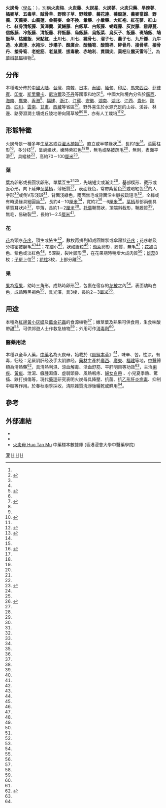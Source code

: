 {{noteTA
|1=zh-hans:厘米;zh-hk:厘米;zh-tw:公分;
|2=zh-hans:毫米;zh-hk:毫米;zh-tw:公釐;
}}
{{Speciesbox 
| genus = Polygonum
| species = chinense
| authority = [[Carl_Linnaeus|L.]]
| image = Polygonaceae (തിരുതാന്നി).JPG
| synonyms =
* ''Ampelygonum chinense''<br /><small>(L.) Lindl</small>.  
* ''Persicaria chinensis'' var. ''siamensis''<br /><small>H. Lév.</small>
* ''Polygonum adenopodum''<br /><small>Samuel.</small>
* ''Polygonum brachiatum''<br /><small>Poir.</small>
* ''Polygonum chinense''<br /><small>L.</small>
* ''Polygonum sinense ''<br /><small>J. F. Gmel.</small><ref name="Plant List"/><ref name="自然標本館">{{cite encyclopedia | encyclopedia=中國自然標本館 NM 物種信息卡 | title= 火炭母 |url=http://www.nature-museum.net/13187.spid}}</ref>
|}}

'''火炭母'''（[[學名|學名]]：''{{lang|la|Polygonum chinense L.}}''），別稱'''火炭梅'''、'''火炭藤'''、'''火炭星'''、'''火炭蓼'''、'''火炭只藥'''、'''旱辣蓼'''、'''橘麥草'''、'''五毒草'''、''' 賊骨草'''、'''野辣子草'''、'''野辣蓼'''、'''蕎花連'''、'''蕎殼蓮'''、'''蕎麥當歸'''、'''野蕎'''、'''天蕎麥'''、'''山蕎蓮'''、'''金蕎麥'''、'''金不換'''、'''暈藥'''、'''小暈藥'''、'''大紅袍'''、'''紅花蓼'''、'''紅山七'''、'''紅骨清飯藤'''、'''黃澤蘭'''、'''黃鱔藤'''、'''白飯草'''、'''白飯藤'''、'''蝴蝶藤'''、'''灰炭藤'''、'''雞屎蔓'''、'''信飯藤'''、'''冷飯藤'''、'''清飯藤'''、'''秤飯藤'''、'''烏飯藤'''、'''烏飯菜'''、'''烏灰子'''、'''飯藤'''、'''斑鳩飯'''、'''鳩飯草'''、'''枯錐飯'''、'''米點紅'''、'''土川七 '''、'''川七'''、'''雞骨七'''、'''溜子七'''、'''蕎子七'''、'''九斤錘'''、'''九牛造'''、'''水黃連'''、'''水拖沙'''、'''沙壩子'''、'''酸廣台'''、'''酸桶筍'''、'''酸筒桿'''、'''碎骨丹'''、'''接骨草'''、'''接骨丹'''、'''接骨筍'''、'''老蛇筋'''、'''老鼠蔗'''、'''拔毒散'''、'''赤地利'''、'''貫頭尖'''、'''莫杷'''及'''震天雷'''等<ref name="自然標本館"/><ref name="金門">{{cite web | url=http://www.kinmen.gov.tw/Layout/sub_F/ArtHtml_Show.aspx?ID=4acd75ac-6a97-4794-bbb5-52f45047908b&path=1953 | title= 火炭母草 | publisher=金門縣政府 | work=金門縣農業試驗所}}</ref>，為[[蓼科|蓼科]][[蓼屬|蓼屬]]植物<ref name="浸大"/>。

==分佈==
本種現分佈於[[中國|中國]][[中国大陆|大陆]]、[[台灣|台灣]]、[[南韓|南韓]]、[[日本|日本]]、[[泰國|泰國]]、[[緬甸|緬甸]]、[[印尼|印尼]]、[[馬來西亞|馬來西亞]]、[[菲律賓|菲律賓]]、[[印度|印度]]、[[斯里蘭卡|斯里蘭卡]]、[[尼泊爾|尼泊爾]]及[[不丹|不丹]]等國家和地区<ref name="ars"/>。中國大陆境內分佈於[[廣西|廣西]]、[[海南|海南]]、[[廣東|廣東]]、[[香港|香港]]<ref>{{cite web |url= http://www.hkherbarium.net/Herbarium/c_search_end.asp?id=4447 |title= Polygonum chinense L. |publisher= 香港植物資料庫, 漁農自然護理署香港植物標本室 }}{{Dead link|date=2019年11月 |bot=InternetArchiveBot |fix-attempted=yes }}</ref>、[[福建|福建]]、[[浙江|浙江]]、[[江蘇|江蘇]]、[[安徽|安徽]]、[[湖南|湖南]]、[[湖北|湖北]]、[[江西|江西]]、[[貴州|貴州]]、[[陝西|陝西]]、[[四川|四川]]、[[雲南|雲南]]、[[甘肅|甘肅]]、[[西藏|西藏]]等省區<ref name="ars"/><ref>{{cite web| url=http://www.cnpc.ac.cn/Taxon/Details/69223| title=Polygonum chinense L. (1753)| publisher=中國科學院植物研究所| work=中國高等植物信息系統}}{{dead link|date=2018年3月 |bot=InternetArchiveBot |fix-attempted=yes }}</ref>，野外喜生於水源充足的山谷、溪谷、林邊、路旁濕潤土壤或丘陵地帶向陽草坡<ref name="浸大"/><ref name="花博"/><ref>{{cite web |url= http://www.producegreen.org.hk/hkwildflower/100flower/flower_10.htm |title= 火炭母 |publisher= 香港野花網, 綠田園基金 |accessdate= 2012-04-01 |archive-date= 2012-04-05 |archive-url= https://web.archive.org/web/20120405222458/http://www.producegreen.org.hk/hkwildflower/100flower/flower_10.htm |dead-url= no }}</ref>，亦有人工栽培<ref name="浸大"/><ref name="貴州">{{cite encyclopedia| title=火炭母| encyclopedia=貴州植物誌| volume=1| pages=195-196| url=http://v2.cvh.org.cn/difangzhi/guizhou/page/1/195a.pdf}}{{dead link|date=2018年3月 |bot=InternetArchiveBot |fix-attempted=yes }}</ref>。

==形態特徵==
火炭母是一種多年生[[草本|草本]]或亞[[灌木|灌木]][[植物|植物]]<ref name="海南">{{cite encyclopedia| title=火炭母| encyclopedia=海南植物誌| volume=1| pages=392| url=http://v2.cvh.org.cn/difangzhi/hainan/page/1/392.pdf}}{{dead link|date=2018年3月 |bot=InternetArchiveBot |fix-attempted=yes }}</ref>，直立或半攀緣狀<ref name="海南"/>，長約1[[米_(单位)|米]]<ref name="貴州"/>。[[莖|莖]]圓柱形<ref name="南方">{{cite book|title=中國藥用植物圖鑒系列之一 南方藥用植物圖鑒|author=王玉生, 蔡岳文|publisher=汕頭大學出版社|page=第50頁|isbn= 978-7-81036-859-9|date=2007年7月}}</ref>，多分枝<ref name="浸大"/>，呈蜿蜒狀，嫩時紫紅色<ref name="金門"/><ref name="花博"/>，無毛或略披疏毛<ref name="貴州"/>，無刺，表面平滑<ref name="海南"/>，具縱棱<ref name="浸大"/>，高約70－100[[厘米|厘米]]<ref name="西藏">{{cite encyclopedia| title=火炭母| encyclopedia=西藏植物誌| volume=1| pages=616-617| url=http://v2.cvh.org.cn/difangzhi/xizang/page/1/616.pdf}}{{dead link|date=2018年3月 |bot=InternetArchiveBot |fix-attempted=yes }}</ref>。

===葉===
[[葉|葉]]為卵形或長圓狀卵形，單葉互生<ref name="浸大"/><ref name="南方"/>，先端短尖或漸尖<ref name = "有害植物">{{cite book|title=有害植物 近200種有害植物的彩色圖鑒|author=林有潤, 韋強, 謝振華|publisher=南方日報出版社|page=142|isbn= 978-7-5491-0000-2|date=2010年6月}}</ref>，基部楔形、截形或近心形，向下延伸至[[葉柄|葉柄]]，薄紙質<ref name="海南"/>，表面綠色，常帶紫藍色<ref name="海南"/>或暗紅色<ref name="花博"/>的人字形<ref name="貴州"/>或倒V形淺斑<ref name="金門"/>，背面淺綠色，兩面無毛或背面沿主脈披疏短毛<ref name="南方"/>，全緣或有時邊緣具細圓齒<ref name="西藏"/>，長約4－10[[厘米|厘米]]<ref name="西藏"/>，寬約2<ref name="西藏"/>－6[[厘米|厘米]]<ref name="海南"/>。[[葉柄|葉柄]]基部兩側具草質耳狀片<ref name="金門"/>，早落，長約1－2[[厘米|厘米]]<ref name="西藏"/>。[[托葉|托葉]]鞘筒狀，頂端斜截形，鞘膜質<ref name="南方"/>，無毛，易破裂<ref name="海南"/>，長約1－2.5[[厘米|厘米]]<ref name="西藏"/>。

===花===
[[花|花]]為頭序[[花序|花序]]，頂生或腋生<ref name="浸大"/>，數枚再排列組成圓錐狀或傘房狀[[花序|花序]]；花序軸及分枝密披腺毛<ref name="浸大"/><ref name="海南"/>；花細小<ref name="金門"/>，狀如飯粒<ref name="花博"/>；[[苞片|苞片]]卵形，膜質，無毛<ref name="海南"/>；[[花被|花被]]白色、紫色或淡紅色<ref name="浸大"/>，5深裂，裂片卵形<ref name="浸大"/>，在花果期時稍增大成肉質<ref name="貴州"/>；[[雄蕊|雄蕊]]8枚；[[子房|子房]]上位<ref name="浸大"/>；[[花柱|花柱]]3枚，上部分離<ref name="海南"/>。

===果===
[[果|果]]為[[瘦果|瘦果]]，幼時三角形，成熟時卵形<ref name="海南"/>，包裹在宿存的[[花被|花被]]之內<ref name="浸大"/>，表面幼時白色，成熟時黑褐色<ref name="金門"/>，具光澤，具3棱，長約2－3[[毫米|毫米]]<ref name="西藏"/>。
 
==用途==
{{medical}}
本種為[[紅邊黃小灰蝶|紅邊黃小灰蝶]]及[[藍金花蟲|藍金花蟲]]的食源植物<ref name="花博"/>；嫩莖葉及熟果可供食用，生食味酸帶甜<ref name="金門"/>，可供郊遊人士作救急植物<ref name="花博"/>；外用可作[[消毒劑|消毒劑]]<ref name="海南"/>。

===醫藥用途===
本種以全草入藥，[[中藥|中藥]]名為火炭母，始載於《[[圖經本草|圖經本草]]》<ref name="金門"/>，味辛、苦，性涼，有毒，归经：足厥阴肝经及手太阴肺经。[[藥材|藥材]]主產於[[廣西|廣西]]、[[廣東|廣東]]、[[福建|福建]]等地，[[中醫|中醫]]歸類為清熱藥<ref name="標本">{{cite web | url=http://libproject.hkbu.edu.hk/was40/detail?channelid=35734&searchword=herb_id=D00362 | title=火炭母 | publisher=香港浸會大學中醫藥學院 | work=中藥標本數據庫 | accessdate=2011-12-13 | archive-date=2015-01-16 | archive-url=https://web.archive.org/web/20150116120345/http://libproject.hkbu.edu.hk/was40/detail?channelid=35734&searchword=herb_id=D00362 | dead-url=no }}</ref>，具清熱利濕、涼血解毒、活血舒筋、平肝明目等功效<ref name="標本"/>，主治[[痢疾|痢疾]]、[[黃疸|黃疸]]、泄瀉、癰腫濕瘡、虛弱頭昏、風熱咽疼、[[白帶_(生理)|婦女白帶]] 、小兒夏季熱、驚搐、跌打損傷等，現代[[藥理|藥理]]研究表明火炭母具降壓、抗菌、抗[[乙形肝炎病毒|乙形肝炎病毒]]、抑制中樞等作用。於春秋兩季採收，清除雜質洗淨後曬乾或鮮用<ref name="浸大"/>。

==參考==
{{reflist|2}}

==外部連結==
* {{zh-hans}}{{cite web | url= http://www.nature-museum.net/album/ShowSpAlbum.aspx?spid=13187  | title=火炭母 Polygonum chinense    | publisher=中國自然標本館 物種相冊 |accessdate=  March 31, 2012}}
* {{cite web | url= http://tai2.ntu.edu.tw/Specimen/species-specimen.php?pageNum_spcminfo=7&display=pic&folderID=75.6&type=1 | title= Polygonum chinense火炭母草 | publisher= 台灣植物資訊整合查詢系統，數位標本 | accessdate= March 31, 2012 | archive-date= 2016-03-05 | archive-url= https://web.archive.org/web/20160305030202/http://tai2.ntu.edu.tw/Specimen/species-specimen.php?pageNum_spcminfo=7&display=pic&folderID=75.6&type=1 | dead-url= no }}
* [http://libproject.hkbu.edu.hk/was40/detail?channelid=44273&searchword=herb_id=D00362 火炭母 Huo Tan Mu] {{Wayback|url=http://libproject.hkbu.edu.hk/was40/detail?channelid=44273&searchword=herb_id=D00362 |date=20160304092909 }} 中藥標本數據庫 (香港浸會大學中醫藥學院) {{zh-hant}}{{en}}

{{Taxonbar}}

[[Category:藥用植物|灌]]
[[Category:草本植物|H]]
[[Category:中草藥|H]]
[[Category:蓼屬|H]]